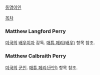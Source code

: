 [[동명이인]]

[[목차]]

=== Matthew Langford Perry ===
[[미국]]의 [[배우]]이자 감독. [[매튜 페리(배우)]] 항목 참조.

=== Matthew Calbraith Perry ===
[[미국]]의 [[군인]]. [[매튜 페리(군인)]] 항목 참조.
